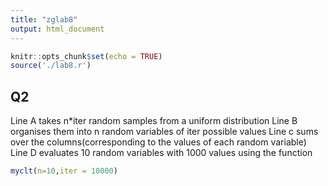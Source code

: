 ```yaml
---
title: "zglab8"
output: html_document
---
```


```r
knitr::opts_chunk$set(echo = TRUE)
source('./lab8.r')
```

## Q2
Line A takes n*iter random samples from  a uniform distribution
Line B organises them into n random variables of iter possible values
Line c sums over the columns(corresponding to the values of each random variable)
Line D evaluates 10 random variables with 1000 values using the function

```r
myclt(n=10,iter = 10000)
```